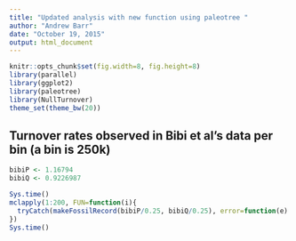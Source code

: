 ```yaml
---
title: "Updated analysis with new function using paleotree "
author: "Andrew Barr"
date: "October 19, 2015"
output: html_document
---
```


```r
knitr::opts_chunk$set(fig.width=8, fig.height=8)
library(parallel)
library(ggplot2)
library(paleotree)
library(NullTurnover)
theme_set(theme_bw(20))
```


## Turnover rates observed in Bibi et al's data per bin (a bin is 250k)

```r
bibiP <- 1.16794
bibiQ <- 0.9226987
```


```r
Sys.time()
mclapply(1:200, FUN=function(i){
  tryCatch(makeFossilRecord(bibiP/0.25, bibiQ/0.25), error=function(e) {return(NA)})
})
Sys.time()
```